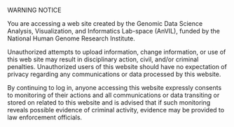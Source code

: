 WARNING NOTICE

You are accessing a web site created by the Genomic Data Science Analysis, Visualization, and Informatics Lab-space (AnVIL), funded by the National Human Genome Research Institute.

Unauthorized attempts to upload information, change information, or use of this web site may result in disciplinary action, civil, and/or criminal penalties. Unauthorized users of this website should have no expectation of privacy regarding any communications or data processed by this website.

By continuing to log in, anyone accessing this website expressly consents to monitoring of their actions and all communications or data transiting or stored on related to this website and is advised that if such monitoring reveals possible evidence of criminal activity, evidence may be provided to law enforcement officials.
